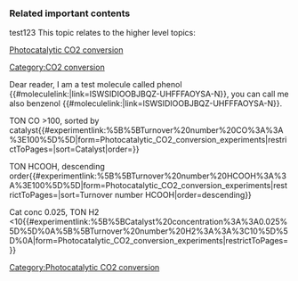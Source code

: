 {{BaseTemplate}}
[[Category:Photocatalytic CO2 conversion]]

=== Related important contents ===
<!-- Related content -->test123 This topic relates to the higher level topics: 
 
[[:Category:Photocatalytic CO2 conversion|Photocatalytic CO2 conversion]]

[[:Category:CO2 conversion|Category:CO2 conversion]]

Dear reader, I am a test molecule called phenol {{#moleculelink:|link=ISWSIDIOOBJBQZ-UHFFFAOYSA-N}}, you can call me also benzenol {{#moleculelink:|link=ISWSIDIOOBJBQZ-UHFFFAOYSA-N}}. 



TON CO >100, sorted by catalyst{{#experimentlink:%5B%5BTurnover%20number%20CO%3A%3A%3E100%5D%5D|form=Photocatalytic_CO2_conversion_experiments|restrictToPages=|sort=Catalyst|order=}}

TON HCOOH, descending order{{#experimentlink:%5B%5BTurnover%20number%20HCOOH%3A%3A%3E100%5D%5D|form=Photocatalytic_CO2_conversion_experiments|restrictToPages=|sort=Turnover number HCOOH|order=descending}}

Cat conc 0.025, TON H2 <10{{#experimentlink:%5B%5BCatalyst%20concentration%3A%3A0.025%5D%5D%0A%5B%5BTurnover%20number%20H2%3A%3A%3C10%5D%5D%0A|form=Photocatalytic_CO2_conversion_experiments|restrictToPages=}}
